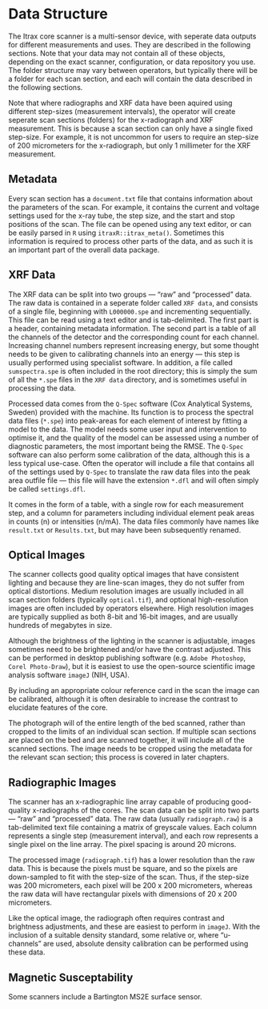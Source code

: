 # Data Structure {#intro}

The Itrax core scanner is a multi-sensor device, with seperate data outputs for different measurements and uses. They are described in the following sections. Note that your data may not contain all of these objects, depending on the exact scanner, configuration, or data repository you use. The folder structure may vary between operators, but typically there will be a folder for each scan section, and each will contain the data described in the following sections. 

Note that where radiographs and XRF data have been aquired using different step-sizes (measurement intervals), the operator will create seperate scan sections (folders) for the x-radiograph and XRF measurement. This is because a scan section can only have a single fixed step-size. For example, it is not uncommon for users to require an step-size of 200 micrometers for the x-radiograph, but only 1 millimeter for the XRF measurement. 

## Metadata

Every scan section has a `document.txt` file that contains information about the parameters of the scan. For example, it contains the current and voltage settings used for the x-ray tube, the step size, and the start and stop positions of the scan. The file can be opened using any text editor, or can be easily parsed in `R` using `itraxR::itrax_meta()`. Sometimes this information is required to process other parts of the data, and as such it is an important part of the overall data package. 

## XRF Data

The XRF data can be split into two groups --- "raw" and "processed" data. The raw data is contained in a seperate folder called `XRF data`, and consists of a single file, beginning with `L000000.spe` and incrementing sequentially. This file can be read using a text editor and is tab-delimited. The first part is a header, containing metadata information. The second part is a table of all the channels of the detector and the corresponding count for each channel. Increasing channel numbers represent increasing energy, but some thought needs to be given to calibrating channels into an energy --- this step is usually performed using specialist software. In addition, a file called `sumspectra.spe` is often included in the root directory; this is simply the sum of all the `*.spe` files in the `XRF data` directory, and is sometimes useful in processing the data. 

Processed data comes from the `Q-Spec` software (Cox Analytical Systems, Sweden) provided with the machine. Its function is to process the spectral data files (`*.spe`) into peak-areas for each element of interest by fitting a model to the data. The model needs some user input and intervention to optimise it, and the quality of the model can be assessed using a number of diagnostic parameters, the most important being the RMSE. The `Q-Spec` software can also perform some calibration of the data, although this is a less typical use-case. Often the operator will include a file that contains all of the settings used by `Q-Spec` to translate the raw data files into the peak area outfile file --- this file will have the extension `*.dfl` and will often simply be called `settings.dfl`. 

It comes in the form of a table, with a single row for each measurement step, and a column for parameters including individual element peak areas in counts (n) or intensities (n/mA). The data files commonly have names like `result.txt` or `Results.txt`, but may have been subsequently renamed.

## Optical Images

The scanner collects good quality optical images that have consistent lighting and because they are line-scan images, they do not suffer from optical distortions. Medium resolution images are usually included in all scan section folders (typically `optical.tif`), and optional high-resolution images are often included by operators elsewhere. High resolution images are typically supplied as both 8-bit and 16-bit images, and are usually hundreds of megabytes in size.

Although the brightness of the lighting in the scanner is adjustable, images sometimes need to be brightened and/or have the contrast adjusted. This can be performed in desktop publishing software (e.g. `Adobe Photoshop`, `Corel Photo-Draw`), but it is easiest to use the open-source scientific image analysis software `imageJ` (NIH, USA). 

By including an appropriate colour reference card in the scan the image can be calibrated, although it is often desirable to increase the contrast to elucidate features of the core.

The photograph will of the entire length of the bed scanned, rather than cropped to the limits of an individual scan section. If multiple scan sections are placed on the bed and are scanned together, it will include all of the scanned sections. The image needs to be cropped using the metadata for the relevant scan section; this process is covered in later chapters.

## Radiographic Images

The scanner has an x-radiographic line array capable of producing good-quality x-radiographs of the cores. The scan data can be split into two parts --- "raw" and "processed" data. The raw data (usually `radiograph.raw`) is a tab-delimited text file containing a matrix of greyscale values. Each column represents a single step (measurement interval), and each row represents a single pixel on the line array. The pixel spacing is around 20 microns. 

The processed image (`radiograph.tif`) has a lower resolution than the raw data. This is because the pixels must be square, and so the pixels are down-sampled to fit with the step-size of the scan. Thus, if the step-size was 200 micrometers, each pixel will be 200 x 200 micrometers, whereas the raw data will have rectangular  pixels with dimensions of 20 x 200 micrometers. 

Like the optical image, the radiograph often requires contrast and brightness adjustments, and these are easiest to perform in `imageJ`. With the inclusion of a suitable density standard, some relative or, where "u-channels" are used, absolute density calibration can be performed using these data. 

## Magnetic Susceptability 

Some scanners include a Bartington MS2E surface sensor. 
